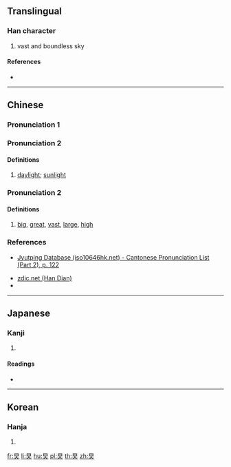 ==Translingual==

===Han character===
{{Han char|rn=72|rad=日|as=03|sn=7|four=60430|canj=AK|ids=⿱日大}}

# vast and boundless sky

====References====
* {{Han ref|kx=0490.070|dkj=13753|dj=0851.080|hdz=21487.050|uh=65F2|ud=26098|bh=CAFB|bd=51963}}

----

==Chinese==
{{zh-forms}}

===Pronunciation 1===
{{zh-pron
|m=tái
|c=toi4
|mc=
|oc=
|ma=y
|cat=n
}}

===Pronunciation 2===
{{zh-pron
|m=hào
}}

====Definitions====
{{zh-hanzi}}

# {{lb|zh|obsolete}} [[daylight]]; [[sunlight]]

===Pronunciation 2===
{{zh-pron
|m=yǐng
|c=
|cat=a
}}
<!-- Unihan is probably wrong. yǐng comes from the Kangxi Dictionary -->

====Definitions====
{{zh-hanzi}}

# {{lb|zh|obsolete}} [[big]], [[great]], [[vast]], [[large]], [[high]]

===References===
* {{q|Cantonese}} [http://www.iso10646hk.net/jp/document/download.jsp Jyutping Database (iso10646hk.net) - Cantonese Pronunciation List (Part 2), p. 122]
* [http://www.zdic.net/z/1b/js/65F2.htm zdic.net (Han Dian)]
* {{R:twedu|C04785}}

----

==Japanese==

===Kanji===
{{ja-kanji|grade=|rs=日03}}

# {{defn|lang=ja|sort=日03}}

====Readings====
* {{ja-readings|on=[[たい]] (tai), [[だい]] (dai), [[えい]] (ei)|kun=[[ひかげ]] (hikage), [[おおきい]] (ookii)}}

----

==Korean==

===Hanja===
{{ko-hanja|hangeul=대|eumhun=|rv=dae|mr=tae|y=tay}}

# {{defn|lang=ko|sort=日03}}

[[fr:旲]]
[[li:旲]]
[[hu:旲]]
[[pl:旲]]
[[th:旲]]
[[zh:旲]]